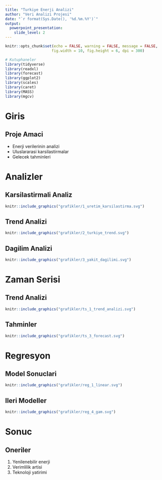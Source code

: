 ```yaml
---
title: "Turkiye Enerji Analizi"
author: "Veri Analizi Projesi"
date: "`r format(Sys.Date(), '%d.%m.%Y')`"
output: 
  powerpoint_presentation:
    slide_level: 2
---
```


```r
knitr::opts_chunk$set(echo = FALSE, warning = FALSE, message = FALSE,
                     fig.width = 10, fig.height = 6, dpi = 300)

# Kutuphaneler
library(tidyverse)
library(readxl)
library(forecast)
library(ggplot2)
library(scales)
library(caret)
library(MASS)
library(mgcv)
```

# Giris

## Proje Amaci
- Enerji verilerinin analizi
- Uluslararasi karsilastirmalar
- Gelecek tahminleri

# Analizler

## Karsilastirmali Analiz
```r
knitr::include_graphics("grafikler/1_uretim_karsilastirma.svg")
```

## Trend Analizi
```r
knitr::include_graphics("grafikler/2_turkiye_trend.svg")
```

## Dagilim Analizi
```r
knitr::include_graphics("grafikler/3_yakit_dagilimi.svg")
```

# Zaman Serisi

## Trend Analizi
```r
knitr::include_graphics("grafikler/ts_1_trend_analizi.svg")
```

## Tahminler
```r
knitr::include_graphics("grafikler/ts_3_forecast.svg")
```

# Regresyon

## Model Sonuclari
```r
knitr::include_graphics("grafikler/reg_1_linear.svg")
```

## Ileri Modeller
```r
knitr::include_graphics("grafikler/reg_4_gam.svg")
```

# Sonuc

## Oneriler
1. Yenilenebilir enerji
2. Verimlilik artisi
3. Teknoloji yatirimi 